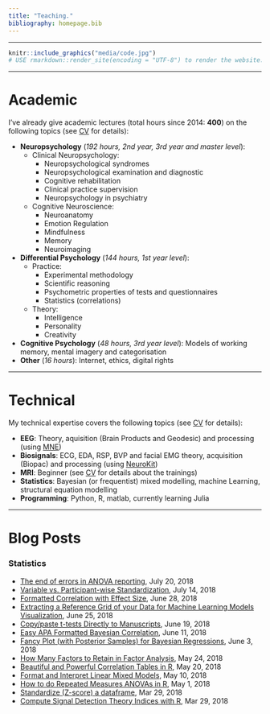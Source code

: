 ```yaml
---
title: "Teaching."
bibliography: homepage.bib
---
```


--------------------


```r
knitr::include_graphics("media/code.jpg")
# USE rmarkdown::render_site(encoding = "UTF-8") to render the website. Then push with github.
```

--------------------

# Academic

I've already give academic lectures (total hours since 2014: **400**) on the following topics (see [CV](https://dominiquemakowski.github.io/about.html) for details):

- **Neuropsychology** (*192 hours, 2nd year, 3rd year and master level*): 
    - Clinical Neuropsychology:
        - Neuropsychological syndromes
        - Neuropsychological examination and diagnostic
        - Cognitive rehabilitation
        - Clinical practice supervision
        - Neuropsychology in psychiatry
    - Cognitive Neuroscience:
        - Neuroanatomy
        - Emotion Regulation
        - Mindfulness
        - Memory
        - Neuroimaging
- **Differential Psychology** (*144 hours, 1st year level*):
    - Practice:
        - Experimental methodology
        - Scientific reasoning
        - Psychometric properties of tests and questionnaires
        - Statistics (correlations)
    - Theory:
        - Intelligence
        - Personality
        - Creativity
- **Cognitive Psychology** (*48 hours, 3rd year level*): Models of working memory, mental imagery and categorisation
- **Other** (*16 hours*): Internet, ethics, digital rights


--------------------

# Technical



My technical expertise covers the following topics (see [CV](https://dominiquemakowski.github.io/about.html) for details):

- **EEG**: Theory, aquisition (Brain Products and Geodesic) and processing (using [MNE](http://martinos.org/mne/stable/index.html))
- **Biosignals**: ECG, EDA, RSP, BVP and facial EMG theory, acquisition (Biopac) and processing (using [NeuroKit](https://github.com/neuropsychology/NeuroKit.py))
- **MRI**: Beginner (see [CV](https://dominiquemakowski.github.io/about.html) for details about the trainings)
- **Statistics**: Bayesian (or frequentist) mixed modelling, machine Learning, structural equation modelling
- **Programming**: Python, R, matlab, currently learning Julia

--------------------

# Blog Posts

### Statistics

- [The end of errors in ANOVA reporting](https://neuropsychology.github.io/psycho.R/2018/07/20/analyze_anova.html), July 20, 2018
- [Variable vs. Participant-wise Standardization](https://neuropsychology.github.io/psycho.R/2018/07/14/standardize_grouped_df.html), July 14, 2018
- [Formatted Correlation with Effect Size](https://neuropsychology.github.io/psycho.R/2018/06/28/analyze_correlation.html), June 28, 2018
- [Extracting a Reference Grid of your Data for Machine Learning Models Visualization](https://neuropsychology.github.io/psycho.R/2018/06/25/refdata.html), June 25, 2018
- [Copy/paste t-tests Directly to Manuscripts](https://neuropsychology.github.io/psycho.R/2018/06/19/analyze_ttest.html), June 19, 2018
- [Easy APA Formatted Bayesian Correlation](https://neuropsychology.github.io/psycho.R/2018/06/11/bayesian_correlation.html), June 11, 2018
- [Fancy Plot (with Posterior Samples) for Bayesian Regressions](https://neuropsychology.github.io/psycho.R/2018/06/03/plot_bayesian_model.html), June 3, 2018
- [How Many Factors to Retain in Factor Analysis](https://neuropsychology.github.io/psycho.R/2018/05/24/n_factors.html), May 24, 2018
- [Beautiful and Powerful Correlation Tables in R](https://neuropsychology.github.io/psycho.R/2018/05/20/correlation.html), May 20, 2018
- [Format and Interpret Linear Mixed Models](https://neuropsychology.github.io/psycho.R/2018/05/10/interpret_mixed_models.html), May 10, 2018
- [How to do Repeated Measures ANOVAs in R](https://neuropsychology.github.io/psycho.R/2018/05/01/repeated_measure_anovas.html), May 1, 2018
- [Standardize (Z-score) a dataframe](https://neuropsychology.github.io/psycho.R/2018/03/29/standardize.html), Mar 29, 2018
- [Compute Signal Detection Theory Indices with R](https://neuropsychology.github.io/psycho.R/2018/03/29/SDT.html), Mar 29, 2018



<!-- ```{r, out.width = "500px", echo = FALSE, eval = TRUE, fig.align='center'} -->
<!-- knitr::include_graphics("media/conf3.jpg") -->
<!-- ``` -->
